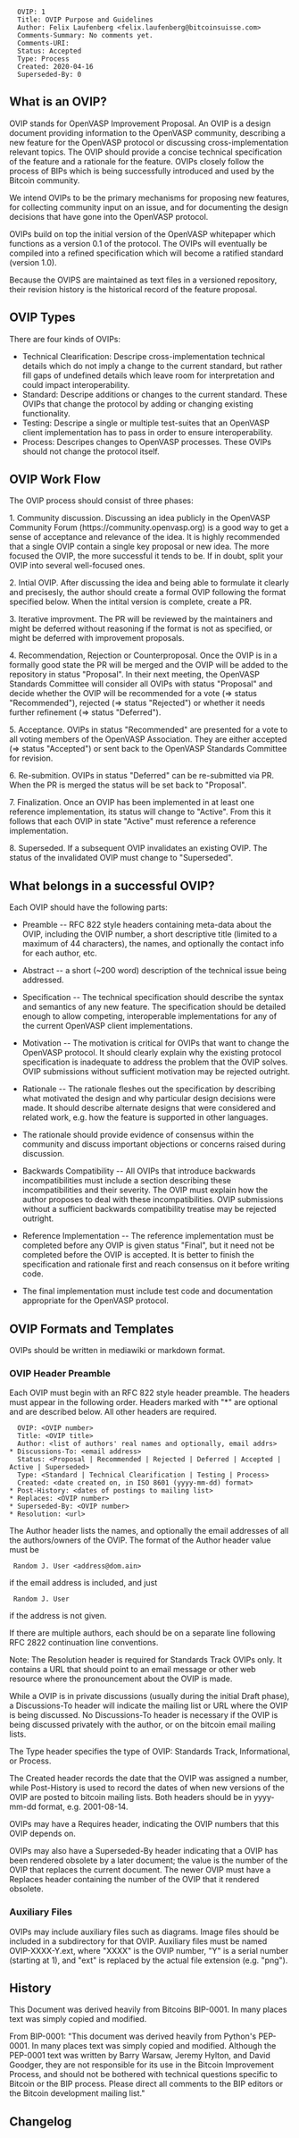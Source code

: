 <pre>
  OVIP: 1
  Title: OVIP Purpose and Guidelines
  Author: Felix Laufenberg <felix.laufenberg@bitcoinsuisse.com>
  Comments-Summary: No comments yet.
  Comments-URI: 
  Status: Accepted
  Type: Process
  Created: 2020-04-16
  Superseded-By: 0
</pre>

==What is an OVIP?==

OVIP stands for OpenVASP Improvement Proposal. An OVIP is a design document providing information to the OpenVASP community, describing a new feature for the OpenVASP protocol or discussing cross-implementation relevant topics. The OVIP should provide a concise technical specification of the feature and a rationale for the feature.
OVIPs closely follow the process of BIPs which is being successfully introduced and used by the Bitcoin community.

We intend OVIPs to be the primary mechanisms for proposing new features, for collecting community input on an issue, and for documenting the design decisions that have gone into the OpenVASP protocol.

OVIPs build on top the initial version of the OpenVASP whitepaper which functions as a version 0.1 of the protocol. The OVIPs will eventually be compiled into a refined specification which will become a ratified standard (version 1.0).

Because the OVIPS are maintained as text files in a versioned repository, their revision history is the historical record of the feature proposal.

==OVIP Types==

There are four kinds of OVIPs:

* Technical Clearification: Descripe cross-implementation technical details which do not imply a change to the current standard, but rather fill gaps of undefined details which leave room for interpretation and could impact interoperability.
* Standard: Descripe additions or changes to the current standard. These OVIPs that change the protocol by adding or changing existing functionality.
* Testing: Descripe a single or multiple test-suites that an OpenVASP client implementation has to pass in order to ensure interoperability.
* Process: Descripes changes to OpenVASP processes. These OVIPs should not change the protocol itself.

==OVIP Work Flow==

The OVIP process should consist of three phases:

1. Community discussion. Discussing an idea publicly in the OpenVASP Community Forum (https://community.openvasp.org) is a good way to get a sense of acceptance and relevance of the idea. It is highly recommended that a single OVIP contain a single key proposal or new idea. The more focused the OVIP, the more successful it tends to be. If in doubt, split your OVIP into several well-focused ones.

2. Intial OVIP. After discussing the idea and being able to formulate it clearly and precisesly, the author should create a formal OVIP following the format specified below. When the intital version is complete, create a PR. 

3. Iterative improvment. The PR will be reviewed by the maintainers and might be deferred without reasoning if the format is not as specified, or might be deferred with improvement proposals. 

4. Recommendation, Rejection or Counterproposal. Once the OVIP is in a formally good state the PR will be merged and the OVIP will be added to the repository in status "Proposal". In their next meeting, the OpenVASP Standards Committee will consider all OVIPs with status "Proposal" and decide whether the OVIP will be recommended for a vote (=> status "Recommended"), rejected (=> status "Rejected") or whether it needs further refinement (=> status "Deferred").

5. Acceptance. OVIPs in status "Recommended" are presented for a vote to all voting members of the OpenVASP Association. They are either accepted (=> status "Accepted") or sent back to the OpenVASP Standards Committee for revision.

6. Re-submition. OVIPs in status "Deferred" can be re-submitted via PR. When the PR is merged the status will be set back to "Proposal".

7. Finalization. Once an OVIP has been implemented in at least one reference implementation, its status will change to "Active". From this it follows that each OVIP in state "Active" must reference a reference implementation.

8. Superseded. If a subsequent OVIP invalidates an existing OVIP. The status of the invalidated OVIP must change to "Superseded".

==What belongs in a successful OVIP?==

Each OVIP should have the following parts:

* Preamble -- RFC 822 style headers containing meta-data about the OVIP, including the OVIP number, a short descriptive title (limited to a maximum of 44 characters), the names, and optionally the contact info for each author, etc.

* Abstract -- a short (~200 word) description of the technical issue being addressed.

* Specification -- The technical specification should describe the syntax and semantics of any new feature. The specification should be detailed enough to allow competing, interoperable implementations for any of the current OpenVASP client implementations.

* Motivation -- The motivation is critical for OVIPs that want to change the OpenVASP protocol. It should clearly explain why the existing protocol specification is inadequate to address the problem that the OVIP solves. OVIP submissions without sufficient motivation may be rejected outright.

* Rationale -- The rationale fleshes out the specification by describing what motivated the design and why particular design decisions were made. It should describe alternate designs that were considered and related work, e.g. how the feature is supported in other languages.

* The rationale should provide evidence of consensus within the community and discuss important objections or concerns raised during discussion.

* Backwards Compatibility -- All OVIPs that introduce backwards incompatibilities must include a section describing these incompatibilities and their severity. The OVIP must explain how the author proposes to deal with these incompatibilities. OVIP submissions without a sufficient backwards compatibility treatise may be rejected outright.

* Reference Implementation -- The reference implementation must be completed before any OVIP is given status "Final", but it need not be completed before the OVIP is accepted. It is better to finish the specification and rationale first and reach consensus on it before writing code.

* The final implementation must include test code and documentation appropriate for the OpenVASP protocol.

==OVIP Formats and Templates==

OVIPs should be written in mediawiki or markdown format.

===OVIP Header Preamble===

Each OVIP must begin with an RFC 822 style header preamble. The headers must appear in the following order. Headers marked with "*" are optional and are described below. All other headers are required.

<pre>
  OVIP: <OVIP number>
  Title: <OVIP title>
  Author: <list of authors' real names and optionally, email addrs>
* Discussions-To: <email address>
  Status: <Proposal | Recommended | Rejected | Deferred | Accepted | Active | Superseded>
  Type: <Standard | Technical Clearification | Testing | Process>
  Created: <date created on, in ISO 8601 (yyyy-mm-dd) format>
* Post-History: <dates of postings to mailing list>
* Replaces: <OVIP number>
* Superseded-By: <OVIP number>
* Resolution: <url>
</pre>

The Author header lists the names, and optionally the email addresses of all the authors/owners of the OVIP. The format of the Author header value must be

  Random J. User <address@dom.ain>

if the email address is included, and just

  Random J. User

if the address is not given.

If there are multiple authors, each should be on a separate line following RFC 2822 continuation line conventions.

Note: The Resolution header is required for Standards Track OVIPs only. It contains a URL that should point to an email message or other web resource where the pronouncement about the OVIP is made.

While a OVIP is in private discussions (usually during the initial Draft phase), a Discussions-To header will indicate the mailing list or URL where the OVIP is being discussed. No Discussions-To header is necessary if the OVIP is being discussed privately with the author, or on the bitcoin email mailing lists.

The Type header specifies the type of OVIP: Standards Track, Informational, or Process.

The Created header records the date that the OVIP was assigned a number, while Post-History is used to record the dates of when new versions of the OVIP are posted to bitcoin mailing lists. Both headers should be in yyyy-mm-dd format, e.g. 2001-08-14.

OVIPs may have a Requires header, indicating the OVIP numbers that this OVIP depends on.

OVIPs may also have a Superseded-By header indicating that a OVIP has been rendered obsolete by a later document; the value is the number of the OVIP that replaces the current document. The newer OVIP must have a Replaces header containing the number of the OVIP that it rendered obsolete.

===Auxiliary Files===

OVIPs may include auxiliary files such as diagrams. Image files should be included in a subdirectory for that OVIP. Auxiliary files must be named OVIP-XXXX-Y.ext, where "XXXX" is the OVIP number, "Y" is a serial number (starting at 1), and "ext" is replaced by the actual file extension (e.g. "png").

==History==

This Document was derived heavily from Bitcoins BIP-0001. In many places text was simply copied and modified. 

From BIP-0001:
"This document was derived heavily from Python's PEP-0001. In many places text was simply copied and modified. Although the PEP-0001 text was written by Barry Warsaw, Jeremy Hylton, and David Goodger, they are not responsible for its use in the Bitcoin Improvement Process, and should not be bothered with technical questions specific to Bitcoin or the BIP process. Please direct all comments to the BIP editors or the Bitcoin development mailing list."

==Changelog==
